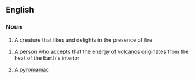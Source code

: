 ==English==

===Noun===
{{en-noun}}
# A creature that likes and delights in the presence of fire

#{{dated|rare}} A person who accepts that the energy of [[volcano]]s originates from the heat of the Earth's interior
# A [[pyromaniac]]
